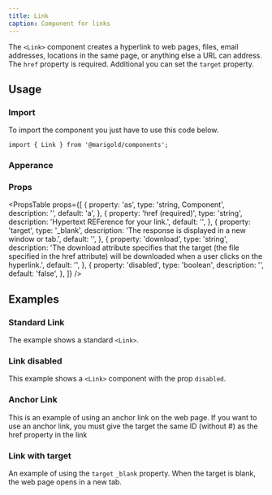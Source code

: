 ```yaml
---
title: Link
caption: Component for links
---
```


The `<Link>` component creates a hyperlink to web pages, files, email addresses, locations in the same page, or anything else a URL can address.
The `href` property is required. Additional you can set the `target` property.

## Usage

### Import

To import the component you just have to use this code below.

```tsx
import { Link } from '@marigold/components';
```

### Apperance

<AppearanceTable component={title} />

### Props

<PropsTable
  props={[
    {
      property: 'as',
      type: 'string, Component',
      description: '',
      default: 'a',
    },
    {
      property: 'href (required)',
      type: 'string',
      description: 'Hypertext REFerence for your link.',
      default: '',
    },
    {
      property: 'target',
      type: '_blank',
      description: 'The response is displayed in a new window or tab.',
      default: '',
    },
    {
      property: 'download',
      type: 'string',
      description:
        'The download attribute specifies that the target (the file specified in the href attribute) will be downloaded when a user clicks on the hyperlink.',
      default: '',
    },
    {
      property: 'disabled',
      type: 'boolean',
      description: '',
      default: 'false',
    },
  ]}
/>

## Examples

### Standard Link

The example shows a standard `<Link>`.

<ComponentDemo file="./link-standard.demo.tsx" />

### Link disabled

This example shows a `<Link>` component with the prop `disabled`.

<ComponentDemo file="./link-disabled.demo.tsx" />

### Anchor Link

This is an example of using an anchor link on the web page. If you want to use an anchor link, you must give the target the same ID (without #) as the href property in the link

<ComponentDemo file="./link-anchor.demo.tsx" />

### Link with target

An example of using the `target` `_blank` property. When the target is blank, the web page opens in a new tab.

<ComponentDemo file="./link-target.demo.tsx" />

